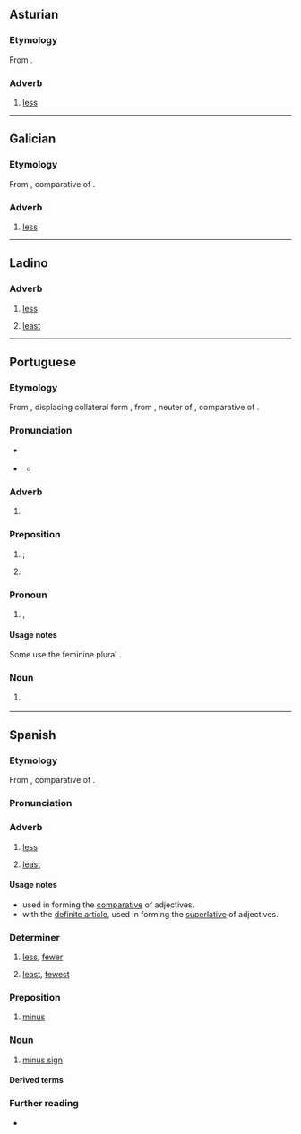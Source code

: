 {{also|ménos}}
==Asturian==

===Etymology===
From {{der|ast|la|minus}}.

===Adverb===
{{ast-adv}}

# [[less]]
#: {{uxi|ast|Esti pueblu ye '''menos''' guapu que'l to.|This town is '''less''' nice than that one.}}
#: {{ant|ast|más}}

----

==Galician==

===Etymology===
From {{der|gl|la|minus}}, comparative of {{m|la|parum}}.

===Adverb===
{{gl-adv}}

# [[less]]

----

==Ladino==

===Adverb===
{{lad-adv}}

# [[less]]
#: {{syn|lad|manko}}
# {{q|often with definite article}} [[least]]
#: {{syn|lad|manko}}

----

==Portuguese==

===Etymology===
From {{inh|pt|roa-opt|menos}}, displacing collateral form {{m|roa-opt|mẽos}}, from {{der|pt|la|minus}}, neuter of {{m|pt|minor|t=lesser; smaller}}, comparative of {{m|pt|parvus|t=small}}.

===Pronunciation===
* {{a|PT}} {{IPA|pt|/ˈme.nuʃ/}}
* {{a|Brazil}} {{IPA|pt|/ˈme.nus/}}
** {{a|South Brazil}} {{IPA|pt|/ˈme.nos/}}

===Adverb===
{{pt-adv|-}}

# {{l|en|less}} {{gloss|in lower degree}}
#: {{uxi|pt|Aqui é '''menos''' frio.|Here is '''less''' cold.}}
#: {{uxi|pt|Se trabalhares '''menos''', cansarás '''menos'''.|If you work '''less''', you will tire '''less'''.}}
#: {{ant|pt|mais}}

===Preposition===
{{head|pt|preposition}}

# {{l|en|except}}; {{l|en|but}}
#: {{uxi|pt|Li todos, '''menos''' o último.|I read all, '''except''' the last one.}}
#: {{syn|pt|exceto|fora}}
# {{lb|pt|mathematics}} {{l|en|minus}} {{gloss|indicates subtraction}}
#: {{uxi|pt|Três '''menos''' dois é um.|Three '''minus''' two is one.}}

===Pronoun===
{{head|pt|pronoun|g=m|g2=f|plural|menos}}

# {{l|en|fewer}} {{gloss|a smaller number of}}, {{l|en|less}} {{gloss|a smaller size or significance of}}
#: {{uxi|pt|'''Menos''' pessoas correm.|'''Fewer''' people run.}}
#: {{uxi|pt|Atirou com '''menos''' precisão.|He shot with '''less''' precision.}}
#: {{ant|pt|mais}}

====Usage notes====
Some use the feminine plural {{m|pt|menas}}.

===Noun===
{{pt-noun|m|menos}}

# {{l|en|minus sign}} {{gloss|the symbol −}}
#: {{syn|pt|sinal de menos}}

----

==Spanish==

===Etymology===
From {{der|es|la|minus}}, comparative of {{m|la|parum}}.

===Pronunciation===
{{es-IPA}}

===Adverb===
{{es-adv}}

# [[less]]
#: {{ant|es|más}}
# {{q|often with definite article}} [[least]]
#: {{ant|es|más}}

====Usage notes====
* used in forming the [[comparative]] of adjectives.
* with the [[definite article]], used in forming the [[superlative]] of adjectives.

===Determiner===
{{head|es|determiner|plural|menos}}

# [[less]], [[fewer]]
#: {{ant|es|más}}
# [[least]], [[fewest]]
#: {{ant|es|más}}

===Preposition===
{{head|es|preposition|head=menos}}

# [[minus]]
#: {{uxi|es|Dos '''menos''' uno son uno.|Two '''minus''' one is one.}}

===Noun===
{{es-noun|m}}

# [[minus sign]]

====Derived terms====
{{der4|es
|{{l|es|al menos}}
|{{l|es|a menos que}}
|{{l|es|cuanto menos}}, {{l|es|cuando menos}}
|{{l|es|echar de menos}}
|{{l|es|por lo menos}}
|{{l|es|más o menos}}
|{{l|es|menos mal}}
|{{l|es|menospreciar}}
|{{l|es|quien más, quien menos}}
|{{l|es|tener sus más y sus menos}}
|{{l|es|un día más un día menos}}
}}

===Further reading===
* {{R:DRAE}}

{{C|es|Arithmetic}}
